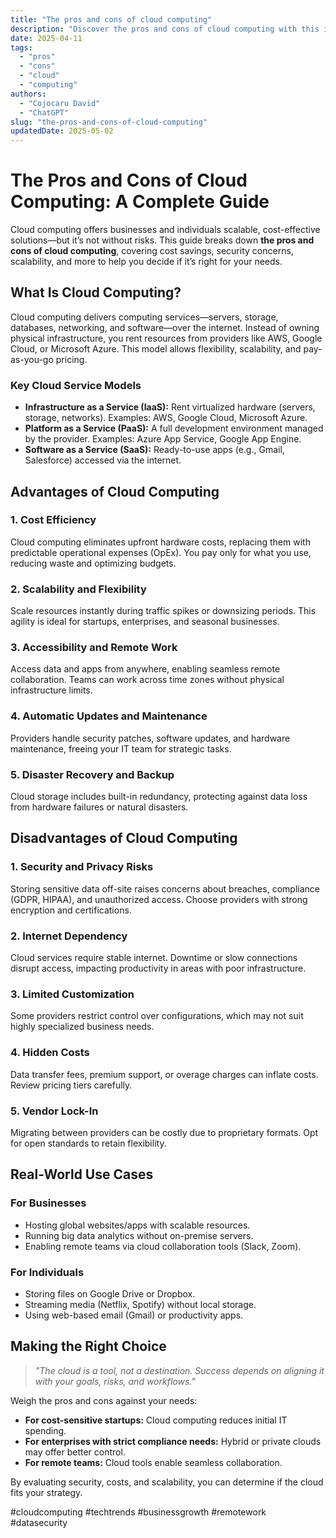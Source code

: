 ```yaml
---
title: "The pros and cons of cloud computing"
description: "Discover the pros and cons of cloud computing with this in-depth guide, providing actionable insights and practical tips to boost your knowledge and results."
date: 2025-04-11
tags:
  - "pros"
  - "cons"
  - "cloud"
  - "computing"
authors:
  - "Cojocaru David"
  - "ChatGPT"
slug: "the-pros-and-cons-of-cloud-computing"
updatedDate: 2025-05-02
---
```


# The Pros and Cons of Cloud Computing: A Complete Guide  

Cloud computing offers businesses and individuals scalable, cost-effective solutions—but it’s not without risks. This guide breaks down **the pros and cons of cloud computing**, covering cost savings, security concerns, scalability, and more to help you decide if it’s right for your needs.  

## What Is Cloud Computing?  

Cloud computing delivers computing services—servers, storage, databases, networking, and software—over the internet. Instead of owning physical infrastructure, you rent resources from providers like AWS, Google Cloud, or Microsoft Azure. This model allows flexibility, scalability, and pay-as-you-go pricing.  

### Key Cloud Service Models  

- **Infrastructure as a Service (IaaS):** Rent virtualized hardware (servers, storage, networks). Examples: AWS, Google Cloud, Microsoft Azure.  
- **Platform as a Service (PaaS):** A full development environment managed by the provider. Examples: Azure App Service, Google App Engine.  
- **Software as a Service (SaaS):** Ready-to-use apps (e.g., Gmail, Salesforce) accessed via the internet.  

## Advantages of Cloud Computing  

### 1. Cost Efficiency  
Cloud computing eliminates upfront hardware costs, replacing them with predictable operational expenses (OpEx). You pay only for what you use, reducing waste and optimizing budgets.  

### 2. Scalability and Flexibility  
Scale resources instantly during traffic spikes or downsizing periods. This agility is ideal for startups, enterprises, and seasonal businesses.  

### 3. Accessibility and Remote Work  
Access data and apps from anywhere, enabling seamless remote collaboration. Teams can work across time zones without physical infrastructure limits.  

### 4. Automatic Updates and Maintenance  
Providers handle security patches, software updates, and hardware maintenance, freeing your IT team for strategic tasks.  

### 5. Disaster Recovery and Backup  
Cloud storage includes built-in redundancy, protecting against data loss from hardware failures or natural disasters.  

## Disadvantages of Cloud Computing  

### 1. Security and Privacy Risks  
Storing sensitive data off-site raises concerns about breaches, compliance (GDPR, HIPAA), and unauthorized access. Choose providers with strong encryption and certifications.  

### 2. Internet Dependency  
Cloud services require stable internet. Downtime or slow connections disrupt access, impacting productivity in areas with poor infrastructure.  

### 3. Limited Customization  
Some providers restrict control over configurations, which may not suit highly specialized business needs.  

### 4. Hidden Costs  
Data transfer fees, premium support, or overage charges can inflate costs. Review pricing tiers carefully.  

### 5. Vendor Lock-In  
Migrating between providers can be costly due to proprietary formats. Opt for open standards to retain flexibility.  

## Real-World Use Cases  

### For Businesses  
- Hosting global websites/apps with scalable resources.  
- Running big data analytics without on-premise servers.  
- Enabling remote teams via cloud collaboration tools (Slack, Zoom).  

### For Individuals  
- Storing files on Google Drive or Dropbox.  
- Streaming media (Netflix, Spotify) without local storage.  
- Using web-based email (Gmail) or productivity apps.  

## Making the Right Choice  

> _"The cloud is a tool, not a destination. Success depends on aligning it with your goals, risks, and workflows."_  

Weigh the pros and cons against your needs:  
- **For cost-sensitive startups:** Cloud computing reduces initial IT spending.  
- **For enterprises with strict compliance needs:** Hybrid or private clouds may offer better control.  
- **For remote teams:** Cloud tools enable seamless collaboration.  

By evaluating security, costs, and scalability, you can determine if the cloud fits your strategy.  

#cloudcomputing #techtrends #businessgrowth #remotework #datasecurity